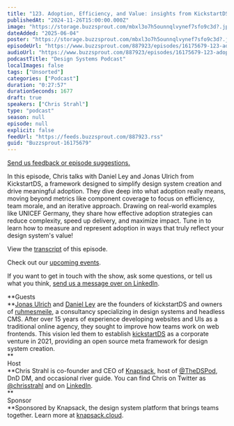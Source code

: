 ```yaml
---
title: "123. Adoption, Efficiency, and Value: insights from KickstartDS’s Jonas Ulrich and Daniel Ley"
publishedAt: "2024-11-26T15:00:00.000Z"
image: "https://storage.buzzsprout.com/mbxl3o7h5ounnqlvynef7sfo9c3d?.jpg"
dateAdded: "2025-06-04"
poster: "https://storage.buzzsprout.com/mbxl3o7h5ounnqlvynef7sfo9c3d?.jpg"
episodeUrl: "https://www.buzzsprout.com/887923/episodes/16175679-123-adoption-efficiency-and-value-insights-from-kickstartds-s-jonas-ulrich-and-daniel-ley.mp3"
audioUrl: "https://www.buzzsprout.com/887923/episodes/16175679-123-adoption-efficiency-and-value-insights-from-kickstartds-s-jonas-ulrich-and-daniel-ley.mp3"
podcastTitle: "Design Systems Podcast"
localImages: false
tags: ["Unsorted"]
categories: ["Podcast"]
duration: "0:27:57"
durationSeconds: 1677
draft: true
speakers: ["Chris Strahl"]
type: "podcast"
season: null
episode: null
explicit: false
feedUrl: "https://feeds.buzzsprout.com/887923.rss"
guid: "Buzzsprout-16175679"
---
```

[Send us feedback or episode suggestions.](https://www.buzzsprout.com/twilio/text_messages/887923/open_sms)

In this episode, Chris talks with Daniel Ley and Jonas Ulrich from KickstartDS, a framework designed to simplify design system creation and drive meaningful adoption. They dive deep into what adoption really means, moving beyond metrics like component coverage to focus on efficiency, team morale, and an iterative approach. Drawing on real-world examples like UNICEF Germany, they share how effective adoption strategies can reduce complexity, speed up delivery, and maximize impact. Tune in to learn how to measure and represent adoption in ways that truly reflect your design system's value!

View the [transcript](https://docs.google.com/document/d/1nRHk4X2U93cdvGaQUUYQM3t5jJONbQjVGQQjLKw0B9I/edit?tab=t.0) of this episode.

Check out our [upcoming events](https://www.knapsack.cloud/events).

If you want to get in touch with the show, ask some questions, or tell us what you think, [send us a message over on LinkedIn](https://www.linkedin.com/showcase/design-systems-podcast/?viewAsMember=true).  
  
**Guests  
**[Jonas Ulrich](https://www.linkedin.com/in/jonas-ulrich-b0a7b0222/) and [Daniel Ley](https://www.linkedin.com/in/daniel-ley-171729a1/) are the founders of kickstartDS and owners of [ruhmesmeile](https://www.ruhmesmeile.com/), a consultancy specializing in design systems and headless CMS. After over 15 years of experience developing websites and UIs as a traditional online agency, they sought to improve how teams work on web frontends. This vision led them to establish [kickstartDS](https://www.kickstartds.com/) as a corporate venture in 2021, providing an open source meta framework for design system creation.  
**  
Host  
**Chris Strahl is co-founder and CEO of [Knapsack](https://www.knapsack.cloud/), host of [@TheDSPod](https://twitter.com/thedspod), DnD DM, and occasional river guide. You can find Chris on Twitter as [@chrisstrahl](https://twitter.com/chrisstrahl) and on [LinkedIn](https://www.linkedin.com/in/chrisstrahl/).  
**  
Sponsor  
**Sponsored by Knapsack, the design system platform that brings teams together. Learn more at [knapsack.cloud](https://www.knapsack.cloud/?utm_source=podcast).

